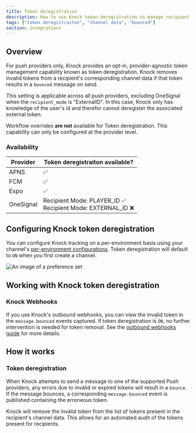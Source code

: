 ```yaml
---
title: Token deregistration
description: How to use Knock token deregistration to manage recipient tokens by removing invalid tokens.
tags: ["token deregistraiton", "channel data", "bounced"]
section: integrations
---
```


## Overview

For push providers only, Knock provides an opt-in, provider-agnostic token management capability known as token deregistration. Knock removes invalid tokens from a recipient's corresponding channel data if that token results in a `bounced` message on send.

This setting is applicable across all push providers, excluding OneSignal when the `recipient_mode` is "ExternalID". In this case, Knock only has knowledge of the user's id and therefor cannot deregister the associated external token.

Workflow overrides **are not** available for Token deregistration. This capability can only be configured at the provider level.

### Availability

<table>
  <thead>
    <tr>
      <th>Provider</th>
      <th>Token deregistraiton available?</th>
    </tr>
  </thead>
  <tbody>
    <tr>
      <td>APNS</td>
      <td>✅</td>
    </tr>
    <tr>
      <td>FCM</td>
      <td>✅</td>
    </tr>
    <tr>
      <td>Expo</td>
      <td>✅</td>
    </tr>
    <tr>
      <td>OneSignal</td>
      <td>
        Recipient Mode: PLAYER_ID ✅<br />
        Recipient Mode: EXTERNAL_ID ❌
      </td>
    </tr>
  </tbody>
</table>

## Configuring Knock token deregistration

You can configure Knock tracking on a per-environment basis using your channel's [per-environment configurations](/integrations/overview#per-environment-configurations). Token deregistration will default to `ON` when you first create a channel.

<Image
  src="/images/integrations/push/knock-token-deregistration-channel-config.png"
  alt="An image of a preference set"
  width={1356}
  height={1452}
  className="rounded-md mx-auto border border-gray-200"
/>

## Working with Knock token deregistration

### Knock Webhooks

If you use Knock's outbound webhooks, you can view the invalid token in the `message.bounced` events captured. If token deregistration is `ON`, no further intervention is needed for token removal. See the [outbound webhooks guide](/send-and-manage-data/outbound-webhooks) for more details.

## How it works

### Token deregistration

When Knock attempts to send a message to one of the supported Push providers, any errors due to invalid or expired tokens will result in a `bounce`. If the message bounces, a corresponding `message.bounced` event is published containing the erroneous token.

Knock will remove the invalid token from the list of tokens present in the recipient's channel data. This allows for an automated audit of the tokens present for recipients.
